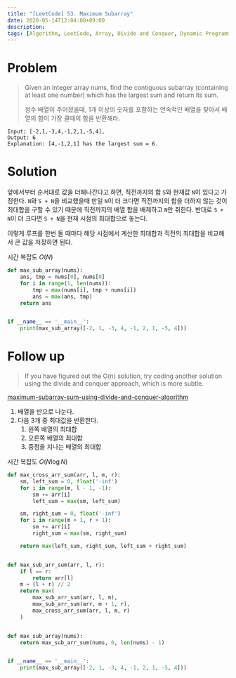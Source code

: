 ```yaml
---
title: "[LeetCode] 53. Maximum Subarray"
date: 2020-05-14T12:04:08+09:00
description: 
tags: [Algorithm, LeetCode, Array, Divide and Conquer, Dynamic Programming]
---
```


# Problem

> Given an integer array nums, find the contiguous subarray (containing at least one number) which has the largest sum and return its sum.
>
> 정수 배열이 주어졌을때, 1개 이상의 숫자를 포함하는 연속적인 배열을 찾아서 배열의 합이 가장 클때의 합을 반환해라.

```
Input: [-2,1,-3,4,-1,2,1,-5,4],  
Output: 6  
Explanation: [4,-1,2,1] has the largest sum = 6.
```

# Solution

앞에서부터 순서대로 값을 더해나간다고 하면, 직전까지의 합 `S`와 현재값 `N`이 있다고 가정한다. `N`와 `S + N`을 비교했을때 만일 `N`이 더 크다면 직전까지의 합을 더하지 않는 것이 최대합을 구할 수 있기 때문에 직전까지의 배열 합을 배제하고 `N`만 취한다. 반대로 `S + N`이 더 크다면 `S + N`을 현재 시점의 최대합으로 놓는다.  

이렇게 루프를 한번 돌 때마다 해당 시점에서 계산한 최대합과 직전의 최대합을 비교해서 큰 값을 저장하면 된다.

시간 복잡도 $O(N)$

```py
def max_sub_array(nums):
    ans, tmp = nums[0], nums[0]
    for i in range(1, len(nums)):
        tmp = max(nums[i], tmp + nums[i])
        ans = max(ans, tmp)
    return ans


if __name__ == '__main__':
    print(max_sub_array([-2, 1, -3, 4, -1, 2, 1, -5, 4]))
```

# Follow up

> If you have figured out the O(n) solution, try coding another solution using the divide and conquer approach, which is more subtle.

[maximum-subarray-sum-using-divide-and-conquer-algorithm](https://www.geeksforgeeks.org/maximum-subarray-sum-using-divide-and-conquer-algorithm/)

1. 배열을 반으로 나눈다.
2. 다음 3개 중 최대값을 반환한다.
   1. 왼쪽 배열의 최대합
   2. 오른쪽 배열의 최대합
   3. 중점을 지나는 배열의 최대합

시간 복잡도 $O(N\log N)$

```py
def max_cross_arr_sum(arr, l, m, r):
    sm, left_sum = 0, float('-inf')
    for i in range(m, l - 1, -1):
        sm += arr[i]
        left_sum = max(sm, left_sum)

    sm, right_sum = 0, float('-inf')
    for i in range(m + 1, r + 1):
        sm += arr[i]
        right_sum = max(sm, right_sum)

    return max(left_sum, right_sum, left_sum + right_sum)


def max_sub_arr_sum(arr, l, r):
    if l == r:
        return arr[l]
    m = (l + r) // 2
    return max(
        max_sub_arr_sum(arr, l, m),
        max_sub_arr_sum(arr, m + 1, r),
        max_cross_arr_sum(arr, l, m, r)
    )


def max_sub_array(nums):
    return max_sub_arr_sum(nums, 0, len(nums) - 1)


if __name__ == '__main__':
    print(max_sub_array([-2, 1, -3, 4, -1, 2, 1, -5, 4]))
```
